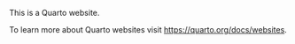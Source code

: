 This is a Quarto website.

To learn more about Quarto websites visit <https://quarto.org/docs/websites>.

